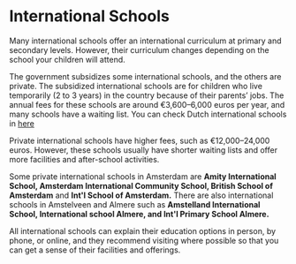 # International Schools
Many international schools offer an international curriculum at primary and secondary levels. However, their curriculum changes depending on the school your children will attend. 

The government subsidizes some international schools, and the others are private. The subsidized international schools are for children who live temporarily (2 to 3 years) in the country because of their parents’ jobs. The annual fees for these schools are around €3,600–6,000 euros per year, and many schools have a waiting list. You can check Dutch international schools in [here](https://www.dutchinternationalschools.nl/) 

Private international schools have higher fees, such as €12,000–24,000 euros. However, these schools usually have shorter waiting lists and offer more facilities and after-school activities. 

Some private international schools in Amsterdam are **Amity International School, Amsterdam International Community School, British School of Amsterdam** and **Int'l School of Amsterdam.** There are also international schools in Amstelveen and Almere such as **Amstelland International School, International school Almere, and Int'l Primary School Almere.** 

All international schools can explain their education options in person, by phone, or online, and they recommend visiting where possible so that you can get a sense of their facilities and offerings. 
